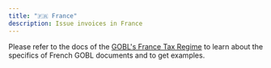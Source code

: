 ```yaml
---
title: "🇫🇷 France"
description: Issue invoices in France
---
```


Please refer to the docs of the [GOBL's France Tax Regime](https://github.com/invopop/gobl/blob/main/regimes/fr/README.md) to learn about the specifics of French GOBL documents and to get examples.
